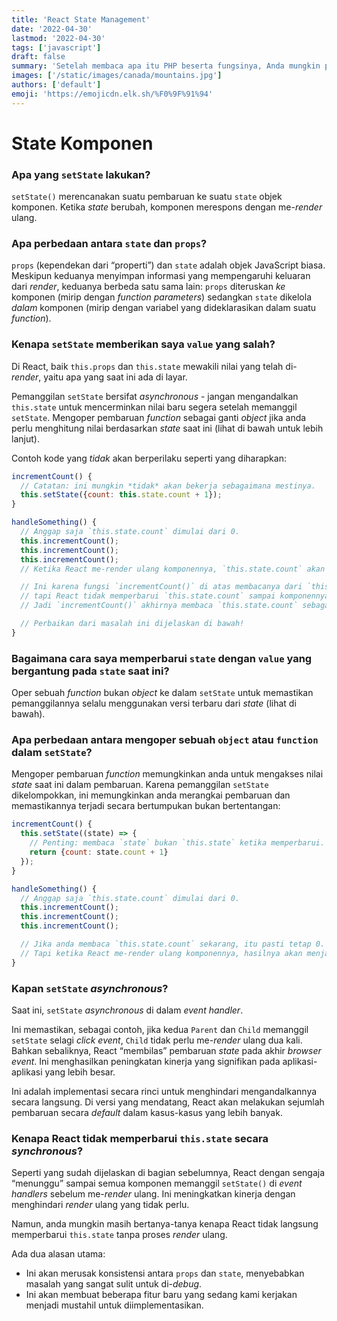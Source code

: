 ```yaml
---
title: 'React State Management'
date: '2022-04-30'
lastmod: '2022-04-30'
tags: ['javascript']
draft: false
summary: 'Setelah membaca apa itu PHP beserta fungsinya, Anda mungkin penasaran mengapa kita tidak bisa menggunakan JavaScript saja..'
images: ['/static/images/canada/mountains.jpg']
authors: ['default']
emoji: 'https://emojicdn.elk.sh/%F0%9F%91%94'
---
```


# State Komponen

### Apa yang `setState` lakukan?

`setState()` merencanakan suatu pembaruan ke suatu `state` objek komponen. Ketika _state_ berubah, komponen merespons dengan me-_render_ ulang.

### Apa perbedaan antara `state` dan `props`?

`props` (kependekan dari “properti”) dan `state` adalah objek JavaScript biasa. Meskipun keduanya menyimpan informasi yang mempengaruhi keluaran dari _render_, keduanya berbeda satu sama lain: `props` diteruskan _ke_ komponen (mirip dengan _function parameters_) sedangkan `state` dikelola _dalam_ komponen (mirip dengan variabel yang dideklarasikan dalam suatu _function_).

### Kenapa `setState` memberikan saya `value` yang salah?

Di React, baik `this.props` dan `this.state` mewakili nilai yang telah di-_render_, yaitu apa yang saat ini ada di layar.

Pemanggilan `setState` bersifat _asynchronous_ - jangan mengandalkan `this.state` untuk mencerminkan nilai baru segera setelah memanggil `setState`. Mengoper pembaruan _function_ sebagai ganti _object_ jika anda perlu menghitung nilai berdasarkan _state_ saat ini (lihat di bawah untuk lebih lanjut).

Contoh kode yang _tidak_ akan berperilaku seperti yang diharapkan:

```javascript
incrementCount() {
  // Catatan: ini mungkin *tidak* akan bekerja sebagaimana mestinya.
  this.setState({count: this.state.count + 1});
}

handleSomething() {
  // Anggap saja `this.state.count` dimulai dari 0.
  this.incrementCount();
  this.incrementCount();
  this.incrementCount();
  // Ketika React me-render ulang komponennya, `this.state.count` akan menjadi 1, tapi anda mengharapkannya menjadi 3.

  // Ini karena fungsi `incrementCount()` di atas membacanya dari `this.state.count`,
  // tapi React tidak memperbarui `this.state.count` sampai komponennya me-render ulang.
  // Jadi `incrementCount()` akhirnya membaca `this.state.count` sebagai 0 setiap waktu, dan mengubahnya ke 1.

  // Perbaikan dari masalah ini dijelaskan di bawah!
}
```

### Bagaimana cara saya memperbarui `state` dengan `value` yang bergantung pada `state` saat ini?

Oper sebuah _function_ bukan _object_ ke dalam `setState` untuk memastikan pemanggilannya selalu menggunakan versi terbaru dari _state_ (lihat di bawah).

### Apa perbedaan antara mengoper sebuah `object` atau `function` dalam `setState`?

Mengoper pembaruan _function_ memungkinkan anda untuk mengakses nilai _state_ saat ini dalam pembaruan. Karena pemanggilan `setState` dikelompokkan, ini memungkinkan anda merangkai pembaruan dan memastikannya terjadi secara bertumpukan bukan bertentangan:

```javascript
incrementCount() {
  this.setState((state) => {
    // Penting: membaca `state` bukan `this.state` ketika memperbarui.
    return {count: state.count + 1}
  });
}

handleSomething() {
  // Anggap saja `this.state.count` dimulai dari 0.
  this.incrementCount();
  this.incrementCount();
  this.incrementCount();

  // Jika anda membaca `this.state.count` sekarang, itu pasti tetap 0.
  // Tapi ketika React me-render ulang komponennya, hasilnya akan menjadi 3.
}
```

### Kapan `setState` _asynchronous_?

Saat ini, `setState` _asynchronous_ di dalam _event handler_.

Ini memastikan, sebagai contoh, jika kedua `Parent` dan `Child` memanggil `setState` selagi _click event_, `Child` tidak perlu me-_render_ ulang dua kali. Bahkan sebaliknya, React “membilas” pembaruan _state_ pada akhir _browser event_. Ini menghasilkan peningkatan kinerja yang signifikan pada aplikasi-aplikasi yang lebih besar.

Ini adalah implementasi secara rinci untuk menghindari mengandalkannya secara langsung. Di versi yang mendatang, React akan melakukan sejumlah pembaruan secara _default_ dalam kasus-kasus yang lebih banyak.

### Kenapa React tidak memperbarui `this.state` secara _synchronous_?

Seperti yang sudah dijelaskan di bagian sebelumnya, React dengan sengaja “menunggu” sampai semua komponen memanggil `setState()` di _event handlers_ sebelum me-_render_ ulang. Ini meningkatkan kinerja dengan menghindari _render_ ulang yang tidak perlu.

Namun, anda mungkin masih bertanya-tanya kenapa React tidak langsung memperbarui `this.state` tanpa proses _render_ ulang.

Ada dua alasan utama:

- Ini akan merusak konsistensi antara `props` dan `state`, menyebabkan masalah yang sangat sulit untuk di-_debug_.
- Ini akan membuat beberapa fitur baru yang sedang kami kerjakan menjadi mustahil untuk diimplementasikan.
